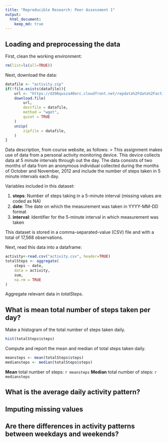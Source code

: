 ```yaml
---
title: "Reproducible Research: Peer Assessment 1"
output: 
  html_document:
    keep_md: true
---
```



## Loading and preprocessing the data
First, clean the working environment:
```r
rm(list=ls(all=TRUE))
```
Next, download the data:
```r
datafile <- "activity.zip"
if(!file.exists(datafile)){
	url <- "https://d396qusza40orc.cloudfront.net/repdata%2Fdata%2Factivity.zip"
	download.file(
		url,
		destfile = datafile,
		method = "wget",
		quiet = TRUE
	)
	unzip(
		zipfile = datafile,
	)
}
```
Data description, from course website, as follows:
> This assignment makes use of data from a personal activity monitoring device. This device collects data at 5 minute intervals through out the day. The data consists of two months of data from an anonymous individual collected during the months of October and November, 2012 and include the number of steps taken in 5 minute intervals each day.

Variables included in this dataset:

1. **steps**: Number of steps taking in a 5-minute interval (missing values are coded as NA)
2. **date**: The date on which the measurement was taken in YYYY-MM-DD format
3. **interval**: Identifier for the 5-minute interval in which measurement was taken

This dataset is stored in a comma-separated-value (CSV) file and with a total of 17,568 observations.

Next, read this data into a dataframe:

```r
activity<-read.csv("activity.csv", header=TRUE)
totalSteps <- aggregate(
	steps ~ date,
	data = activity,
	sum,
	na.rm = TRUE
)
```

Aggregate relevant data in *totalSteps*.

## What is mean total number of steps taken per day?

Make a histogram of the total number of steps taken daily.

```r
hist(totalSteps$steps)
```

Compute and report the mean and median of total steps taken daily.
```r
meansteps <- mean(totalSteps$steps)
mediansteps <- median(totalSteps$steps)
```

**Mean** total number of steps: `r meansteps`
**Median** total number of steps: `r mediansteps`

## What is the average daily activity pattern?



## Imputing missing values



## Are there differences in activity patterns between weekdays and weekends?

